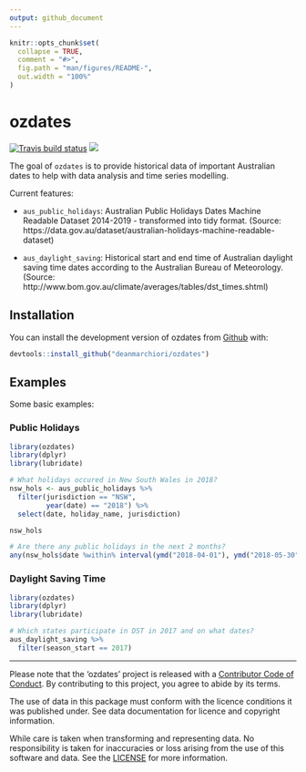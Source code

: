 ```yaml
---
output: github_document
---
```


<!-- README.md is generated from README.Rmd. Please edit that file -->

```r
knitr::opts_chunk$set(
  collapse = TRUE,
  comment = "#>",
  fig.path = "man/figures/README-",
  out.width = "100%"
)
```
# ozdates

[![Travis build status](https://travis-ci.org/deanmarchiori/ozdates.svg?branch=master)](https://travis-ci.org/deanmarchiori/ozdates)   ![](https://img.shields.io/badge/lifecycle-experimental-orange.svg) 

The goal of `ozdates` is to provide historical data of important Australian dates to help with data analysis and time series modelling.  

Current features:  

* `aus_public_holidays`: Australian Public Holidays Dates Machine Readable Dataset 2014-2019 - transformed into tidy format. (Source: https://data.gov.au/dataset/australian-holidays-machine-readable-dataset)  

* `aus_daylight_saving`: Historical start and end time of Australian daylight saving time dates according to the Australian Bureau of Meteorology. (Source: http://www.bom.gov.au/climate/averages/tables/dst_times.shtml)  

## Installation

You can install the development version of ozdates from [Github](https://github.com/deanmarchiori/ozdates) with:

``` r
devtools::install_github("deanmarchiori/ozdates")
```

## Examples

Some basic examples:  

### Public Holidays

```r
library(ozdates)
library(dplyr)
library(lubridate)

# What holidays occured in New South Wales in 2018?
nsw_hols <- aus_public_holidays %>% 
  filter(jurisdiction == "NSW",
         year(date) == "2018") %>% 
  select(date, holiday_name, jurisdiction)

nsw_hols

# Are there any public holidays in the next 2 months?
any(nsw_hols$date %within% interval(ymd("2018-04-01"), ymd("2018-05-30")))
```

### Daylight Saving Time  

```r
library(ozdates)
library(dplyr)
library(lubridate)

# Which states participate in DST in 2017 and on what dates?
aus_daylight_saving %>% 
  filter(season_start == 2017)

```

-----

Please note that the 'ozdates' project is released with a [Contributor Code of Conduct](CODE_OF_CONDUCT.md). By contributing to this project, you agree to abide by its terms.     

The use of data in this package must conform with the licence conditions it was published under. See data documentation for licence and copyright information.   

While care is taken when transforming and representing data. No responsibility is taken for inaccuracies or loss arising from the use of this software and data. See the [LICENSE](LICENSE.md) for more information.  

